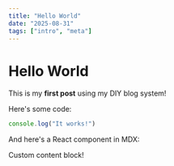 ```yaml
---
title: "Hello World"
date: "2025-08-31"
tags: ["intro", "meta"]
---
```


# Hello World

This is my **first post** using my DIY blog system!

Here's some code:

```javascript
console.log("It works!")
```

And here's a React component in MDX:

<div style={{ padding: '1rem', background: '#f0f0f0' }}>
  Custom content block!
</div>
